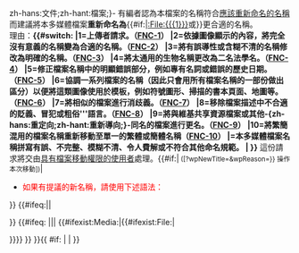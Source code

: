 {{imbox
| type  = style
| image = 
| imageright = 
| style = 
| textstyle = 
| text  = -{H{{!}}zh-hans:文件;zh-hant:檔案;}-
有編者認為本檔案的名稱符合[[WP:FNC|應該重新命名的名稱]]而建議將本多媒體檔案'''重新命名為'''{{#if:{{{1|}}}|<span class="media-move-suggestion">[[:File:{{{1}}}]]</span>或}}更合適的名稱。<br />
理由：<b class="media-move-reason">{{#switch:{{{2|}}}
|1=<span title="除非出現令人信服的不修改理由，應當尊重上傳者的請求。然而，這只是禮節，而非絕對權利。如果檔案移動者認為新的檔案名稱提名不合適或具有破壞性質，他們可以提出不同的名稱，或是拒絕更名請求。">上傳者請求。（[[WP:FNC#1|FNC-1]]）</span>
|2=<span title="完全由隨機字母、數字或如「Flickr」、「original」、「corp」等單字組成，而無法描述圖像中的主題。">依據圖像顯示的內容，將完全沒有意義的名稱變為合適的名稱。（[[WP:FNC#2|FNC-2]]）</span>
|3=<span title="檔案名稱只唯一含有下列項目之一：「上傳者或著作權持有者」、「日期」、「太廣泛的地點」、「太通用的名稱」、「縮寫或首字母縮略語」或「與檔案內容不相關或不合適稱呼」。">將有誤導性或含糊不清的名稱修改為明確的名稱。（[[WP:FNC#3|FNC-3]]）</span>
|4=<span title="如果某個生物體，其檔案名稱中出現不正確的識別名稱（例如Sylvilagus floridanus以「File:Sylvilagus audubonii.jpg」命名），這個圖像就符合本更名規範。如果在描述某個生物體時，包含如「未知（unidentified或unknown）」等文字，但其生物體可以識別時，也適用這個規範。然而，本規範不適用於將普遍使用的名稱移動至學名。">將太通用的生物名稱更改為二名法學名。（[[WP:FNC#4|FNC-4]]）</span>
|5=修正檔案名稱中的明顯錯誤部分，例如專有名詞或錯誤的歷史日期。（[[WP:FNC#5|FNC-5]]）
|6=<span title="某些圖像位於同一個分類中，並不代表它們是同一系列的圖像。在設計這個理由時，共有2個認定標準。第一，某些複雜的模板假定其中所使用的圖像會按照特定的命名約定。第二，構成整個主體的每個檔案（如來自同一本書的掃描檔案，或是因為維基百科或維基共享資源的上傳大小限制而拆成數份檔案）應當遵循同樣的命名約定，這樣才能夠讓這類檔案依順序展現於分類與列表當中。">協調一系列檔案的名稱（因此只會用所有檔案名稱的一部份做出區分）以便將這類圖像使用於模板，例如符號圖形、掃描的書本頁面、地圖等。（[[WP:FNC#6|FNC-6]]）</span>
|7=<span title="MediaWiki允許多個檔案以相同名稱不同大小寫或是相同副檔名不同拼寫方式進行命名，但此種命名方式會令人混淆而必須修改。">將相似的檔案進行消歧義。（[[WP:FNC#7|FNC-7]]）</span>
|8=<span title="例如某個名稱為「File:1BIGGest_nOSE_everS33n.JPG」或「File:我所見過最月巴的鼻子.JPG」的檔案名稱皆屬此類。">移除檔案描述中不合適的貶義、冒犯或粗俗'''語言。（[[WP:FNC#8|FNC-8]]）</span>
|9=<span title="如果本地上傳的圖像，與維基共享資源有相同的名稱，則不能使用維基共享資源的圖像，而維基共享資源的指引強烈不建議將維基共享資源上的檔案依這個原因進行更名。">將與維基共享資源檔案或其他-{zh-hans:重定向;zh-hant:重新導向;}-同名的檔案進行更名。（[[WP:FNC#9|FNC-9]]）</span>
|10=將繁簡混用的檔案名稱重新移動至單一的繁體或簡體名稱（[[WP:FNC#10|FNC-10]]）
|=本多媒體檔案名稱拼寫有誤、不完整、模糊不清、令人費解或不符合其他命名規範。
|{{{2}}}
}}</b>
這份請求將交由[[Wikipedia:檔案移動員|具有檔案移動權限的使用者]]處理。{{#if:{{{1|}}}|<small><span class="plainlinks"> ([{{fullurl:Special:Movepage/{{FULLPAGENAMEE}}}}?wpNewTitle={{urlencode:File:{{{1}}}}}&wpReason={{urlencode:{{#switch:{{{2|}}}
|1=[[WP:FNC#1|FNC-1]]：除非出現令人信服的不修改理由，應當尊重上傳者的請求。然而，這只是禮節，而非絕對權利。如果檔案移動者認為新的檔案名稱提名不合適或具有破壞性質，他們可以提出不同的名稱，或是拒絕更名請求。
|2=[[WP:FNC#2|FNC-2]]：完全由隨機字母、數字或如「Flickr」、「original」、「corp」等單字組成，而無法描述圖像中的主題。
|3=[[WP:FNC#3|FNC-3]]：檔案名稱只唯一含有下列項目之一：「上傳者或著作權持有者」、「日期」、「太廣泛的地點」、「太通用的名稱」、「縮寫或首字母縮略語」或「與檔案內容不相關或不合適稱呼」。
|4=[[WP:FNC#4|FNC-4]]：如果某個生物體，其檔案名稱中出現不正確的識別名稱（例如Sylvilagus floridanus以「File:Sylvilagus audubonii.jpg」命名），這個圖像就符合本更名規範。如果在描述某個生物體時，包含如「未知（unidentified或unknown）」等文字，但其生物體可以識別時，也適用這個規範。然而，本規範不適用於將普遍使用的名稱移動至學名。
|5=[[WP:FNC#5|FNC-5]]：修正檔案名稱中的明顯錯誤部分，例如專有名詞或錯誤的歷史日期。
|6=[[WP:FNC#6|FNC-6]]：某些圖像位於同一個分類中，並不代表它們是同一系列的圖像。在設計這個理由時，共有2個認定標準。第一，某些複雜的模板假定其中所使用的圖像會按照特定的命名約定。第二，構成整個主體的每個檔案（如來自同一本書的掃描檔案，或是因為維基百科或維基共享資源的上傳大小限制而拆成數份檔案）應當遵循同樣的命名約定，這樣才能夠讓這類檔案依順序展現於分類與列表當中。
|7=[[WP:FNC#7|FNC-7]]：MediaWiki允許多個檔案以相同名稱不同大小寫或是相同副檔名不同拼寫方式進行命名，但此種命名方式會令人混淆而必須修改。
|8=[[WP:FNC#8|FNC-8]]：例如某個名稱為「File:1BIGGest_nOSE_everS33n.JPG」或「File:我所見過最月巴的鼻子.JPG」的檔案名稱皆屬此類。
|9=[[WP:FNC#9|FNC-9]]：如果本地上傳的圖像，與維基共享資源有相同的名稱，則不能使用維基共享資源的圖像，而維基共享資源的指引強烈不建議將維基共享資源上的檔案依這個原因進行更名。
|10=[[WP:FNC#10|FNC-10]]：將繁簡混用的檔案名稱重新移動至單一的繁體或簡體名稱
|=本多媒體檔案名稱拼寫有誤、不完整、模糊不清、令人費解或不符合其他命名規範。
|{{{2}}}
}}}} 操作本次移動])</span></small>|<ul><li><span style="color:red">如果有提議的新名稱，請使用下述語法：</span><br />{{tlx|rename media|-{zh-hans:新文件名.文件扩展名;zh-hant:新檔案名稱.副檔名}-|更名原因（不加句號）}}</li></ul>}}<!--
-->{{#ifeq:{{FULLPAGENAME}}|{{{1|}}}|<p>'''{{error|檔案當前名稱與檔案名稱相同，可能已完成移動，請複查。}}'''</p>}}<!--
-->{{#ifeq: {{{1|}}} ||| {{#ifexist:Media:{{{1}}}|{{#ifexist:File:{{{1}}}|<p>'''{{error|請注意，本檔案已出現在[[:c:File:{{{1}}}|維基共享資源]]。}}'''</p> }}}} }}<!--
-->}}<includeonly>{{ #if: {{{1|}}} | {{{category|[[Category:要求更名的維基百科檔案|{{PAGENAME}}]]}}} | {{{category|[[Category:未完成的檔案更名請求|{{PAGENAME}}]]}}} }}</includeonly><noinclude>
{{Documentation}}
<!-- PLEASE ADD CATEGORIES AND INTERWIKIS TO THE /doc SUBPAGE, THANKS -->
</noinclude>